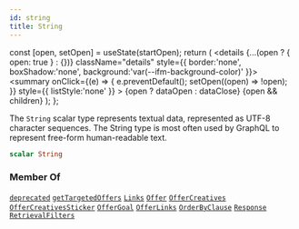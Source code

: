 ```yaml
---
id: string
title: String
---
```









  const [open, setOpen] = useState(startOpen);
  return (
    <details {...(open ? { open: true } : {})} className="details" style={{ border:'none', boxShadow:'none', background:'var(--ifm-background-color)' }}>
      <summary
        onClick={(e) => {
          e.preventDefault();
          setOpen((open) => !open);
        }}
        style={{ listStyle:'none' }}
      >
      {open ? dataOpen : dataClose}
      </summary>
      {open && children}
    </details>
  );
};








The `String` scalar type represents textual data, represented as UTF-8 character sequences. The String type is most often used by GraphQL to represent free-form human-readable text.


```graphql
scalar String
```








### Member Of

[`deprecated`](/targeted-api/types/directives/deprecated.mdx)  <Badge class="badge badge--secondary badge--relation" text="directive"/><Bullet />[`getTargetedOffers`](/targeted-api/operations/queries/get-targeted-offers.mdx)  <Badge class="badge badge--secondary badge--relation" text="query"/><Bullet />[`Links`](/targeted-api/types/objects/links.mdx)  <Badge class="badge badge--secondary badge--relation" text="object"/><Bullet />[`Offer`](/targeted-api/types/objects/offer.mdx)  <Badge class="badge badge--secondary badge--relation" text="object"/><Bullet />[`OfferCreatives`](/targeted-api/types/objects/offer-creatives.mdx)  <Badge class="badge badge--secondary badge--relation" text="object"/><Bullet />[`OfferCreativesSticker`](/targeted-api/types/objects/offer-creatives-sticker.mdx)  <Badge class="badge badge--secondary badge--relation" text="object"/><Bullet />[`OfferGoal`](/targeted-api/types/objects/offer-goal.mdx)  <Badge class="badge badge--secondary badge--relation" text="object"/><Bullet />[`OfferLinks`](/targeted-api/types/objects/offer-links.mdx)  <Badge class="badge badge--secondary badge--relation" text="object"/><Bullet />[`OrderByClause`](/targeted-api/types/inputs/order-by-clause.mdx)  <Badge class="badge badge--secondary badge--relation" text="input"/><Bullet />[`Response`](/targeted-api/types/objects/response.mdx)  <Badge class="badge badge--secondary badge--relation" text="object"/><Bullet />[`RetrievalFilters`](/targeted-api/types/inputs/retrieval-filters.mdx)  <Badge class="badge badge--secondary badge--relation" text="input"/>